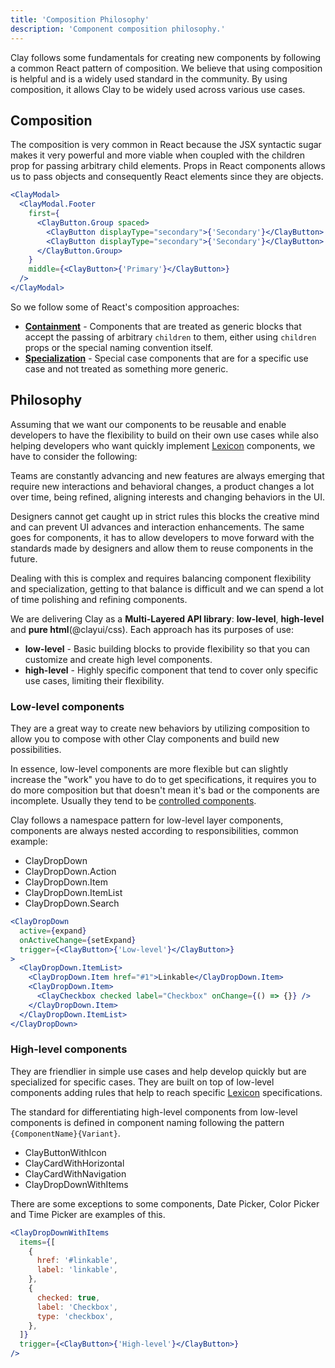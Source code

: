 ```yaml
---
title: 'Composition Philosophy'
description: 'Component composition philosophy.'
---
```


Clay follows some fundamentals for creating new components by following a common React
pattern of composition. We believe that using composition is helpful and is a widely used standard
in the community. By using composition, it allows Clay to be widely used across various use cases.

## Composition

The composition is very common in React because the JSX syntactic sugar makes it very powerful
and more viable when coupled with the children prop for passing arbitrary child elements. Props in
React components allows us to pass objects and consequently React elements since they are objects.

```jsx
<ClayModal>
  <ClayModal.Footer
    first={
      <ClayButton.Group spaced>
        <ClayButton displayType="secondary">{'Secondary'}</ClayButton>
        <ClayButton displayType="secondary">{'Secondary'}</ClayButton>
      </ClayButton.Group>
    }
    middle={<ClayButton>{'Primary'}</ClayButton>}
  />
</ClayModal>
```

So we follow some of React's composition approaches:

- [**Containment**](https://reactjs.org/docs/composition-vs-inheritance.html#containment) - Components that are treated as generic blocks that accept the passing of arbitrary `children` to them, either using `children` props or the special naming convention itself.
- [**Specialization**](https://reactjs.org/docs/composition-vs-inheritance.html#specialization) - Special case components that are for a specific use case and not treated as something more generic.

## Philosophy

Assuming that we want our components to be reusable and enable developers to have the flexibility to build on their own use cases while also helping developers who want quickly implement [Lexicon](https://lexicondesign.io) components, we have to consider the following:

Teams are constantly advancing and new features are always emerging that require new interactions and behavioral changes, a product changes a lot over time, being refined, aligning interests and changing behaviors in the UI.

Designers cannot get caught up in strict rules this blocks the creative mind and can prevent UI advances and interaction enhancements. The same goes for components, it has to allow developers to move forward with the standards made by designers and allow them to reuse components in the future.

Dealing with this is complex and requires balancing component flexibility and specialization, getting to that balance is difficult and we can spend a lot of time polishing and refining components.

We are delivering Clay as a **Multi-Layered API library**: **low-level**, **high-level** and **pure html**(@clayui/css). Each approach has its purposes of use:

- **low-level** - Basic building blocks to provide flexibility so that you can customize and create high level components.
- **high-level** - Highly specific component that tend to cover only specific use cases, limiting their flexibility.

### Low-level components

They are a great way to create new behaviors by utilizing composition to allow you to compose with other Clay components and build new possibilities.

In essence, low-level components are more flexible but can slightly increase the "work" you have to do to get specifications, it requires you to do more composition but that doesn't mean it's bad or the components are incomplete. Usually they tend to be [controlled components](https://reactjs.org/docs/forms.html#controlled-components).

Clay follows a namespace pattern for low-level layer components, components are always nested according to responsibilities, common example:

- ClayDropDown
- ClayDropDown.Action
- ClayDropDown.Item
- ClayDropDown.ItemList
- ClayDropDown.Search

```jsx
<ClayDropDown
  active={expand}
  onActiveChange={setExpand}
  trigger={<ClayButton>{'Low-level'}</ClayButton>}
>
  <ClayDropDown.ItemList>
    <ClayDropDown.Item href="#1">Linkable</ClayDropDown.Item>
    <ClayDropDown.Item>
      <ClayCheckbox checked label="Checkbox" onChange={() => {}} />
    </ClayDropDown.Item>
  </ClayDropDown.ItemList>
</ClayDropDown>
```

### High-level components

They are friendlier in simple use cases and help develop quickly but are specialized for specific cases. They are built on top of low-level components adding rules that help to reach specific [Lexicon](https://lexicondesign.io) specifications.

The standard for differentiating high-level components from low-level components is defined in component naming following the pattern `{ComponentName}{Variant}`.

- ClayButtonWithIcon
- ClayCardWithHorizontal
- ClayCardWithNavigation
- ClayDropDownWithItems

<div className="alert alert-warning">
  There are some exceptions to some components, Date Picker, Color Picker and
  Time Picker are examples of this.
</div>

```jsx
<ClayDropDownWithItems
  items={[
    {
      href: '#linkable',
      label: 'linkable',
    },
    {
      checked: true,
      label: 'Checkbox',
      type: 'checkbox',
    },
  ]}
  trigger={<ClayButton>{'High-level'}</ClayButton>}
/>
```
